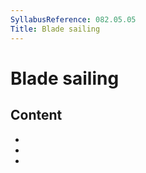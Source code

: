 ```yaml
---
SyllabusReference: 082.05.05
Title: Blade sailing
---
```


# Blade sailing

## Content

- <Link href="082.05.05.01" />
- <Link href="082.05.05.02" />
- <Link href="082.05.05.03" />
